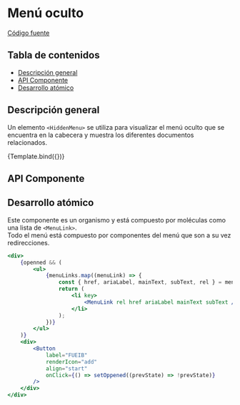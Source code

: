 
<Meta title="Organisms/HiddenMenu" component={HiddenMenu} />


# Menú oculto

[Código fuente](https://github.com/SGDavid2719/DesignSystem/tree/master/src/stories/organisms/hiddenMenu)

## Tabla de contenidos

-   [Descripción general](#descripción-general)
-   [API Componente](#api-componente)
-   [Desarrollo atómico](#desarrollo-atómico)

## Descripción general

Un elemento `<HiddenMenu>` se utiliza para visualizar el menú oculto que se encuentra en la cabecera y muestra los diferentes documentos relacionados.

<Canvas>
    <Story
        name="Default"
        args={{
            menuLinks: [
                {
                    href: "link1",
                    rel: "next",
                    ariaLabel: "link1",
                    mainText: "Deporte",
                    subText: "a la UIB",
                },
                {
                    href: "link2",
                    rel: "next",
                    ariaLabel: "link2",
                    mainText: "Residencia",
                    subText: "de Estudiants",
                },
                {
                    href: "link3",
                    rel: "next",
                    ariaLabel: "link3",
                    mainText: "OTRI",
                    subText: "y Proyectos",
                },
                {
                    href: "link4",
                    rel: "next",
                    ariaLabel: "link4",
                    mainText: "UIBCongrés",
                    subText: "Events Management",
                },
                {
                    href: "link5",
                    rel: "next",
                    ariaLabel: "link5",
                    mainText: "Orientación",
                    subText: "e Inserción Profesional",
                },
                {
                    href: "link6",
                    rel: "next",
                    ariaLabel: "link6",
                    mainText: "UIBdigital",
                    subText: "acceso usuarios",
                },
            ],
        }}
    >
        {Template.bind({})}
    </Story>
</Canvas>

## API Componente

<Props of={HiddenMenu} />

## Desarrollo atómico

Este componente es un organismo y está compuesto por moléculas como una lista de `<MenuLink>`. <br />
Todo el menú está compuesto por componentes del menú que son a su vez redirecciones.

```jsx
<div>
    {openned && (
        <ul>
            {menuLinks.map((menuLink) => {
                const { href, ariaLabel, mainText, subText, rel } = menuLink;
                return (
                    <li key>
                        <MenuLink rel href ariaLabel mainText subText />
                    </li>
                );
            })}
        </ul>
    )}
    <div>
        <Button
            label="FUEIB"
            renderIcon="add"
            align="start"
            onClick={() => setOppened((prevState) => !prevState)}
        />
    </div>
</div>
```
